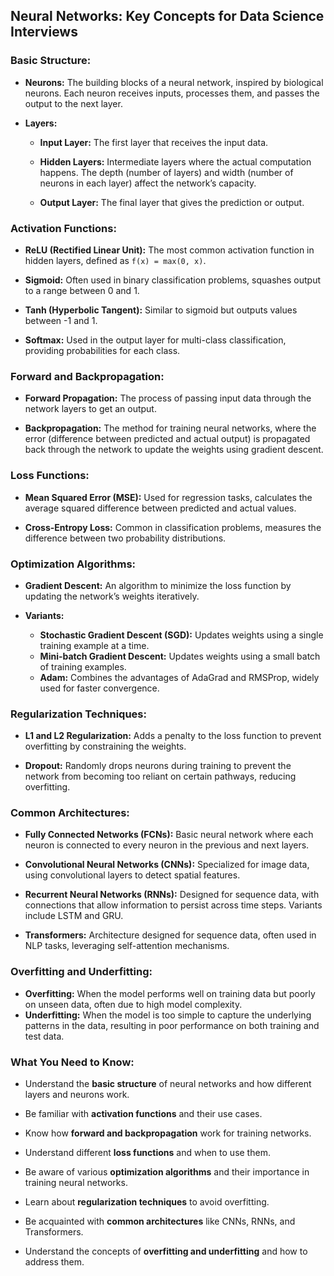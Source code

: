 ## Neural Networks: Key Concepts for Data Science Interviews

### Basic Structure:

   - **Neurons:** The building blocks of a neural network, inspired by biological neurons. Each neuron receives inputs, processes them, and passes the output to the next layer.

   - **Layers:**

     - **Input Layer:** The first layer that receives the input data.

     - **Hidden Layers:** Intermediate layers where the actual computation happens. The depth (number of layers) and width (number of neurons in each layer) affect the network's capacity.

     - **Output Layer:** The final layer that gives the prediction or output.


### Activation Functions:

   - **ReLU (Rectified Linear Unit):** The most common activation function in hidden layers, defined as `f(x) = max(0, x)`.

   - **Sigmoid:** Often used in binary classification problems, squashes output to a range between 0 and 1.

   - **Tanh (Hyperbolic Tangent):** Similar to sigmoid but outputs values between -1 and 1.

   - **Softmax:** Used in the output layer for multi-class classification, providing probabilities for each class.

### Forward and Backpropagation:

   - **Forward Propagation:** The process of passing input data through the network layers to get an output.

   - **Backpropagation:** The method for training neural networks, where the error (difference between predicted and actual output) is propagated back through the network to update the weights using gradient descent.

### Loss Functions:

   - **Mean Squared Error (MSE):** Used for regression tasks, calculates the average squared difference between predicted and actual values.

   - **Cross-Entropy Loss:** Common in classification problems, measures the difference between two probability distributions.

### Optimization Algorithms:

   - **Gradient Descent:** An algorithm to minimize the loss function by updating the network's weights iteratively.

   - **Variants:**
     - **Stochastic Gradient Descent (SGD):** Updates weights using a single training example at a time.
     - **Mini-batch Gradient Descent:** Updates weights using a small batch of training examples.
     - **Adam:** Combines the advantages of AdaGrad and RMSProp, widely used for faster convergence.

### Regularization Techniques:

   - **L1 and L2 Regularization:** Adds a penalty to the loss function to prevent overfitting by constraining the weights.

   - **Dropout:** Randomly drops neurons during training to prevent the network from becoming too reliant on certain pathways, reducing overfitting.

### Common Architectures:

   - **Fully Connected Networks (FCNs):** Basic neural network where each neuron is connected to every neuron in the previous and next layers.

   - **Convolutional Neural Networks (CNNs):** Specialized for image data, using convolutional layers to detect spatial features.

   - **Recurrent Neural Networks (RNNs):** Designed for sequence data, with connections that allow information to persist across time steps. Variants include LSTM and GRU.

   - **Transformers:** Architecture designed for sequence data, often used in NLP tasks, leveraging self-attention mechanisms.

### Overfitting and Underfitting:
   - **Overfitting:** When the model performs well on training data but poorly on unseen data, often due to high model complexity.
   - **Underfitting:** When the model is too simple to capture the underlying patterns in the data, resulting in poor performance on both training and test data.

### What You Need to Know:

- Understand the **basic structure** of neural networks and how different layers and neurons work.

- Be familiar with **activation functions** and their use cases.

- Know how **forward and backpropagation** work for training networks.

- Understand different **loss functions** and when to use them.

- Be aware of various **optimization algorithms** and their importance in training neural networks.

- Learn about **regularization techniques** to avoid overfitting.

- Be acquainted with **common architectures** like CNNs, RNNs, and Transformers.

- Understand the concepts of **overfitting and underfitting** and how to address them.
